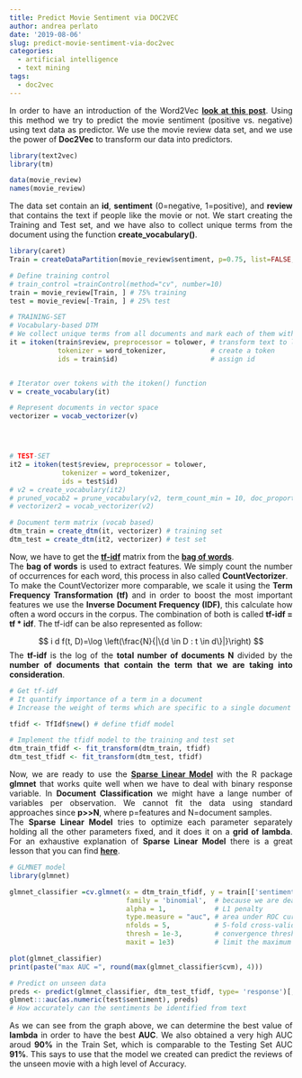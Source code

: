 ```yaml
---
title: Predict Movie Sentiment via DOC2VEC
author: andrea perlato
date: '2019-08-06'
slug: predict-movie-sentiment-via-doc2vec
categories:
  - artificial intelligence
  - text mining
tags:
  - doc2vec
---
```


<style>
body {
text-align: justify}
</style>

In order to have an introduction of the Word2Vec [**look at this post**](https://www.andreaperlato.com/theorypost/introduction-to-word2vec/).
Using this method we try to predict the movie sentiment (positive vs. negative) using text data as predictor. We use the movie review data set, and we use the power of **Doc2Vec** to transform our data into predictors.

```r
library(text2vec)
library(tm)

data(movie_review)
names(movie_review)

```

The data set contain an **id**, **sentiment** (0=negative, 1=positive), and **review** that contains the text if people like the movie or not.
We start creating the Training and Test set, and we have also to collect unique terms from the document using the function **create_vocabulary()**.




```r
library(caret)
Train = createDataPartition(movie_review$sentiment, p=0.75, list=FALSE, times = 1) # function to devide training and test set

# Define training control
# train_control =trainControl(method="cv", number=10)
train = movie_review[Train, ] # 75% training
test = movie_review[-Train, ] # 25% test

# TRAINING-SET
# Vocabulary-based DTM
# We collect unique terms from all documents and mark each of them with a unique ID using the create_vocabulary() function
it = itoken(train$review, preprocessor = tolower, # transform text to lowercase
            tokenizer = word_tokenizer,           # create a token
            ids = train$id)                       # assign id


# Iterator over tokens with the itoken() function
v = create_vocabulary(it)

# Represent documents in vector space
vectorizer = vocab_vectorizer(v)




# TEST-SET
it2 = itoken(test$review, preprocessor = tolower,
             tokenizer = word_tokenizer,
             ids = test$id)
# v2 = create_vocabulary(it2)
# pruned_vocab2 = prune_vocabulary(v2, term_count_min = 10, doc_proportion_max = 0.5, doc_proportion_min = 0.001)
# vectorizer2 = vocab_vectorizer(v2)

# Document term matrix (vocab based)
dtm_train = create_dtm(it, vectorizer) # training set
dtm_test = create_dtm(it2, vectorizer) # test set

```

Now, we have to get the [**tf-idf**](https://en.wikipedia.org/wiki/Tf%E2%80%93idf) matrix from the [**bag of words**](https://en.wikipedia.org/wiki/Bag-of-words_model). </br>
The **bag of words** is used to extract features. We simply count the number of occurrences for each word, this process in also called **CountVectorizer**. </br>
To make the CountVectorizer more comparable, we scale it using the **Term Frequency Transformation (tf)** and in order to boost the most important features we use the **Inverse Document Frequency (IDF)**, this calculate how often a word occurs in the corpus.  The combination of both is called **tf-idf = tf * idf**.
The tf-idf can be also represented as follow:

$$
i d f(t, D)=\log \left(\frac{N}{|\{d \in D : t \in d\}|}\right)
$$
The **tf-idf** is the log of the **total number of documents N** divided by the **number of documents that contain the term that we are taking into consideration**.

```r
# Get tf-idf 
# It quantify importance of a term in a document
# Increase the weight of terms which are specific to a single document decrease the weight for terms used in most documents

tfidf <- TfIdf$new() # define tfidf model

# Implement the tfidf model to the training and test set
dtm_train_tfidf <- fit_transform(dtm_train, tfidf)
dtm_test_tfidf <- fit_transform(dtm_test, tfidf)

```

Now, we are ready to use the [**Sparse Linear Model**](http://www.mathtube.org/lecture/video/sparse-linear-models) with the R package **glmnet** that works quite well when we have to deal with binary response variable.
In **Document Classification** we might have a lange number of variables per observation. We cannot fit the data using standard approaches since **p>>N**, where p=features and N=document samples. </br>
The **Sparse Linear Model** tries to optimize each parameter separately holding all the other parameters fixed, and it does it on a **grid of lambda**.
For an exhaustive explanation of **Sparse Linear Model** there is a great lesson that you can find [**here**](https://www.youtube.com/watch?v=BU2gjoLPfDc).

```r
# GLMNET model
library(glmnet)

glmnet_classifier =cv.glmnet(x = dtm_train_tfidf, y = train[['sentiment']], # predict sentiment
                             family = 'binomial',  # because we are dealing with a binary responce variable
                             alpha = 1,            # L1 penalty
                             type.measure = "auc", # area under ROC curve
                             nfolds = 5,           # 5-fold cross-validation
                             thresh = 1e-3,        # convergence threshold for coordinate descent, high value is less accurate, but has faster training
                             maxit = 1e3)          # limit the maximum number of variables in the model, we use lower number of iterations for faster training

plot(glmnet_classifier)
print(paste("max AUC =", round(max(glmnet_classifier$cvm), 4)))

# Predict on unseen data
preds <- predict(glmnet_classifier, dtm_test_tfidf, type= 'response')[, 1]
glmnet:::auc(as.numeric(test$sentiment), preds)
# How accurately can the sentiments be identified from text

```

As we can see from the graph above, we can determine the best value of **lambda** in order to have the best **AUC**.
We also obtained a very high AUC aroud **90%** in the Train Set, which is comparable to the Testing Set AUC **91%**. This says to use that the model we created can predict the reviews of the unseen movie with a high level of Accuracy.  
























































































































